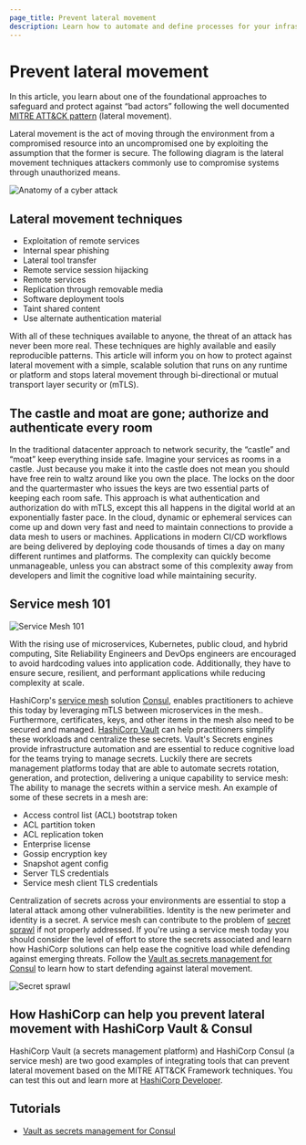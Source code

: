 ```yaml
---
page_title: Prevent lateral movement
description: Learn how to automate and define processes for your infrastructure.
---
```


# Prevent lateral movement

In this article, you learn about one of the foundational approaches to safeguard and protect against 
“bad actors” following the well documented [MITRE ATT&CK pattern](https://attack.mitre.org/docs/attack_matrix_poster_2021_june.pdf) (lateral movement).

Lateral movement is the act of moving through the environment from a compromised resource into 
an uncompromised one by exploiting the assumption that the former is secure. 
The following diagram is the lateral movement techniques attackers commonly use to compromise systems through unauthorized means. 

<ImageConfig hideBorder>

![Anatomy of a cyber attack](/img/docs/well-architected/anatomy-cyber-attack-1.png)

</ImageConfig>

## Lateral movement techniques

- Exploitation of remote services
- Internal spear phishing
- Lateral tool transfer
- Remote service session hijacking
- Remote services
- Replication through removable media
- Software deployment tools
- Taint shared content
- Use alternate authentication material

With all of these techniques available to anyone, the threat of an attack has never been more real. 
These techniques are highly available and easily reproducible patterns. 
This article will inform you on how to protect against lateral movement with a simple, scalable solution that 
runs on any runtime or platform and stops lateral movement through bi-directional or mutual transport layer security or (mTLS). 

## The castle and moat are gone; authorize and authenticate every room

In the traditional datacenter approach to network security, the “castle” and “moat” keep everything inside safe. 
Imagine your services as rooms in a castle. Just because you make it into the castle does not mean you should have 
free rein to waltz around like you own the place. The locks on the door and the quartermaster who issues the keys are 
two essential parts of keeping each room safe.
This approach is what authentication and authorization do with mTLS, except this all happens in the digital world at an 
exponentially faster pace. In the cloud, dynamic or ephemeral services can come up and down very fast and need to maintain 
connections to provide a data mesh to users or machines. Applications in modern CI/CD workflows are being delivered by 
deploying code thousands of times a day on many different runtimes and platforms. 
The complexity can quickly become unmanageable, unless you can abstract some of this complexity away from developers and 
limit the cognitive load while maintaining security. 

## Service mesh 101

<ImageConfig hideBorder>

![Service Mesh 101](/img/docs/well-architected/service-mesh-1.png)

</ImageConfig>

With the rising use of microservices, Kubernetes, public cloud, and hybrid computing, Site Reliability Engineers and 
DevOps engineers are encouraged to avoid hardcoding values into application code. 
Additionally, they have to ensure secure, resilient, and performant applications while reducing complexity at scale. 

HashiCorp's [service mesh](/consul/docs/use-case/service-mesh) solution [Consul](/consul/), enables practitioners to achieve this today by leveraging 
mTLS between microservices in the mesh.. Furthermore, certificates, keys, and other items in the mesh also need 
to be secured and managed. [HashiCorp Vault](/vault) can help practitioners simplify these workloads and centralize these secrets. 
Vault's Secrets engines provide infrastructure automation and are essential to reduce cognitive load for the teams 
trying to manage secrets. 
Luckily there are secrets management platforms today that are able to automate secrets rotation, generation, and protection, 
delivering a unique capability to service mesh: The ability to manage the secrets within a service mesh. 
An example of some of these secrets in a mesh are:
- Access control list (ACL) bootstrap token
- ACL partition token
- ACL replication token
- Enterprise license
- Gossip encryption key
- Snapshot agent config
- Server TLS credentials
- Service mesh client TLS credentials

Centralization of secrets across your environments are essential to stop a lateral attack among other vulnerabilities. 
Identity is the new perimeter and identity is a secret. A service mesh can contribute to the problem of 
[secret sprawl](https://www.hashicorp.com/resources/what-is-secret-sprawl-why-is-it-harmful) if not properly addressed. If you're using a service mesh today you should consider the level of effort to 
store the secrets associated and learn how HashiCorp solutions can help ease the cognitive load while defending against 
emerging threats. Follow the 
[Vault as secrets management for Consul](/consul/tutorials/kubernetes/kubernetes-vault-consul-secrets-management) to learn how 
to start defending against lateral movement.

<ImageConfig hideBorder>

![Secret sprawl](/img/docs/well-architected/secret-sprawl-1.png)

</ImageConfig>

## How HashiCorp can help you prevent lateral movement with HashiCorp Vault & Consul

HashiCorp Vault (a secrets management platform) and HashiCorp Consul (a service mesh) are two good examples of integrating 
tools that can prevent lateral movement based on the MITRE ATT&CK Framework techniques. 
You can test this out and learn more at [HashiCorp Developer](/consul/tutorials/kubernetes/kubernetes-vault-consul-secrets-management). 

## Tutorials

- [Vault as secrets management for Consul](/consul/tutorials/kubernetes/kubernetes-vault-consul-secrets-management)